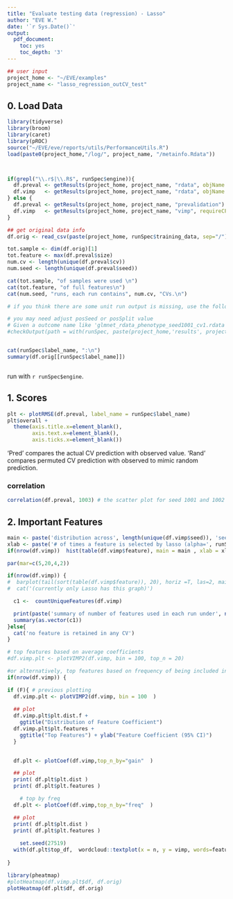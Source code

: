 ```yaml
---
title: "Evaluate testing data (regression) - Lasso"
author: "EVE W."
date: '`r Sys.Date()`'
output:
  pdf_document:
    toc: yes
    toc_depth: '3'
---
```

 

```r
## user input
project_home <- "~/EVE/examples"
project_name <- "lasso_regression_outCV_test"
```

## 0. Load Data
```r
library(tidyverse)
library(broom)
library(caret)
library(pROC)
source("~/EVE/eve/reports/utils/PerformanceUtils.R")
load(paste0(project_home,"/log/", project_name, "/metainfo.Rdata"))



if(grepl("\\.r$|\\.R$", runSpec$engine)){
  df.preval <- getResults(project_home, project_name, "rdata", objName = "df_pred")
  df.vimp   <- getResults(project_home, project_name, "rdata", objName = "df_vimp", requireCPrevalidation=F)
} else {
  df.preval <- getResults(project_home, project_name, "prevalidation")
  df.vimp   <- getResults(project_home, project_name, "vimp", requireCPrevalidation=F)
}

## get original data info
df.orig <- read_csv(paste(project_home, runSpec$training_data, sep="/"))

tot.sample <- dim(df.orig)[1]
tot.feature <- max(df.preval$size)
num.cv <- length(unique(df.preval$cv))
num.seed <- length(unique(df.preval$seed))

cat(tot.sample, "of samples were used \n")
cat(tot.feature, "of full features\n")
cat(num.seed, "runs, each run contains", num.cv, "CVs.\n")

# if you think there are some unit run output is missing, use the following to figure out which ones are missing; then you can check out their log output to see whether there are specific errors

# you may need adjust posSeed or posSplit value
# Given a outcome name like 'glmnet_rdata_phenotype_seed1001_cv1.rdata', and the function splitting the output name by '_', the index of seed value is 4, and that of cv split is 5. So there are posSeed=4, posSplit = 5 below.
#checkOutput(path = with(runSpec, paste(project_home,'results', project_name, sep='/')), pattern = paste( '\\.rdata', sep=''), posSeed=4, posSplit = 5 )


cat(runSpec$label_name, ":\n")
summary(df.orig[[runSpec$label_name]])



```
run with `r runSpec$engine`.

## 1. Scores

```r
plt <- plotRMSE(df.preval, label_name = runSpec$label_name)
plt$overall +
  theme(axis.title.x=element_blank(),
        axis.text.x=element_blank(),
        axis.ticks.x=element_blank())
```

'Pred' compares the actual CV prediction with observed value. 'Rand' compares permuted CV prediction with observed to mimic random prediction.

### correlation

```r
correlation(df.preval, 1003) # the scatter plot for seed 1001 and 1002 has a column of dots: many obs seem to be predicted to have the same value,which is strange
```


## 2. Important Features

```r
main <- paste('distribution across', length(unique(df.vimp$seed)), 'seed x', length(unique(df.vimp$cv)),'CV')
xlab <- paste('# of times a feature is selected by lasso (alpha=', runSpec$alpha,')')
if(nrow(df.vimp))  hist(table(df.vimp$feature), main = main , xlab = xlab)
```

```r
par(mar=c(5,20,4,2))

if(nrow(df.vimp)) {
#  barplot(tail(sort(table(df.vimp$feature)), 20), horiz =T, las=2, main='Number of times a feature is used')
#  cat('(currently only Lasso has this graph)')

  c1 <-  countUniqueFeatures(df.vimp)

  print(paste('summary of number of features used in each run under', nrow(c1),'seeds and', ncol(c1),'CVs'))
  summary(as.vector(c1))
}else{
  cat('no feature is retained in any CV')
}

```



```r

# top features based on average coefficients
#df.vimp.plt <- plotVIMP2(df.vimp, bin = 100, top_n = 20)

#or alternatively, top features based on frequency of being included in the model
if(nrow(df.vimp)) {

if (F){ # previous plotting  
  df.vimp.plt <- plotVIMP2(df.vimp, bin = 100  )
  
  ## plot
  df.vimp.plt$plt.dist.f +
    ggtitle("Distribution of Feature Coefficient")
  df.vimp.plt$plt.features +
    ggtitle("Top Features") + ylab("Feature Coefficient (95% CI)")
  }

 
  df.plt <- plotCoef(df.vimp,top_n_by="gain"  )

  ## plot
  print( df.plt$plt.dist ) 
  print( df.plt$plt.features )  

    # top by freq
  df.plt <- plotCoef(df.vimp,top_n_by="freq"  )

  ## plot
  print( df.plt$plt.dist )   
  print( df.plt$plt.features )  
  
    set.seed(27519)
  with(df.plt$top_df,  wordcloud::textplot(x = n, y = vimp, words=feature, show.lines = T, new=T, xlab= 'Frequency (summed across CVs/seeds)', ylab = "Gain (averaged across seeds)"))
  
}
```

```r
library(pheatmap)
#plotHeatmap(df.vimp.plt$df, df.orig)
plotHeatmap(df.plt$df, df.orig)

```


